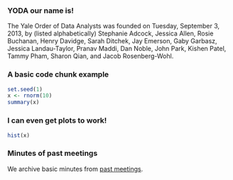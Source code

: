 ### YODA our name is!

The Yale Order of Data Analysts was founded on Tuesday, September 3, 2013, by (listed alphabetically) Stephanie Adcock, Jessica Allen, Rosie Buchanan, Henry Davidge, Sarah Ditchek, Jay Emerson, Gaby Garbasz, Jessica Landau-Taylor, Pranav Maddi, Dan Noble, John Park, Kishen Patel,  Tammy Pham, Sharon Qian, and Jacob Rosenberg-Wohl.

### A basic code chunk example

```r
set.seed(1)
x <- rnorm(10)
summary(x)
```

### I can even get plots to work!

```r
hist(x)
```

### Minutes of past meetings

We archive basic minutes from [past meetings](minutes.html).
